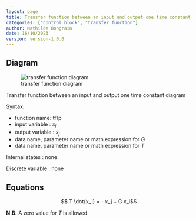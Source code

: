 ```yaml
---
layout: page
title: Transfer function between an input and output one time constant
categories: ["control block", "transfer function"]
author: Mathilde Bongrain
date: 16/10/2023
version: version-1.0.0
---
```


## Diagram

![transfer function diagram](transferFunction.svg)

::: {.figure-caption}
Transfer function between an input and output one time constant diagram
:::

Syntax:  

- function name: tf1p
- input variable : $x_i$
- output variable : $x_j$
- data name, parameter name or math expression for $G$
- data name, parameter name or math expression for $T$

Internal states : none

Discrete variable : none

## Equations

$$ T \dot{x_j} = - x_j + G x_i$$

**N.B.** A zero value for $T$ is allowed.
